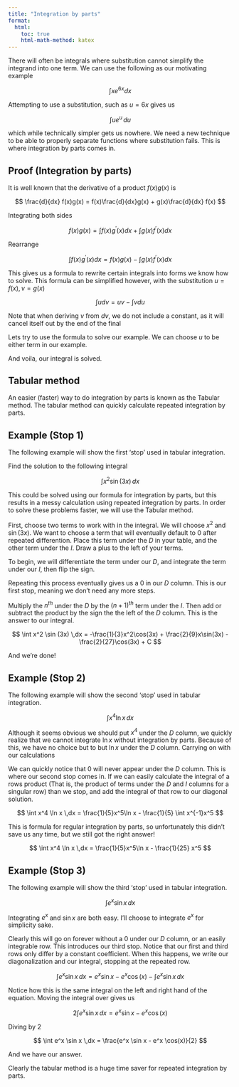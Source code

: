 ```yaml
---
title: "Integration by parts"
format:
  html:
    toc: true
    html-math-method: katex
---
```


There will often be integrals where substitution cannot simplify the integrand into one term. We can use the following as our motivating example

$$
\int x e^{6x} dx
$$

Attempting to use a substitution, such as $u = 6x$ gives us

$$
\int ue^u\,du
$$

which while technically simpler gets us nowhere. We need a new technique to be able to properly separate functions where substitution fails. This is where integration by parts comes in.

::: {.callout-tip icon="false" collapse="false"}
## Proof (Integration by parts)

It is well known that the derivative of a product $f(x)g(x)$ is

$$
\frac{d}{dx} f(x)g(x) = f(x)\frac{d}{dx}g(x) + g(x)\frac{d}{dx} f(x)
$$

Integrating both sides

$$
f(x)g(x) = \int f(x) g^\prime(x) dx + \int g(x) f^\prime(x) dx
$$

Rearrange

$$
\int f(x) g^\prime(x) dx = f(x)g(x) - \int g(x) f^\prime(x) dx
$$

This gives us a formula to rewrite certain integrals into forms we know how to solve. This formula can be simplified however, with the substitution $u = f(x), v = g(x)$

$$
\int u dv  = uv - \int v du
$$

Note that when deriving $v$ from $dv$, we do not include a constant, as it will cancel itself out by the end of the final
:::

Lets try to use the formula to solve our example. We can choose $u$ to be either term in our example.

```{=tex}
\begin{array}{ll}
u = x \hspace{0.5in} & dv = e^{6x}\,dx\\
du = dx \hspace{0.5in}  & v = \int e^{6x} = \frac{1}{6}e^{6x}
\end{array}
```
```{=tex}
\begin{array}{ll}
\displaystyle\int x e^{6x} dx & = \displaystyle\frac{x}{6}e^{6x} - \displaystyle\frac{1}{6}\displaystyle\int e^{6x} dx\\
&\\
& = \displaystyle\frac{x}{6}e^{6x} - \displaystyle\frac{1}{36}e^{6x} + C
\end{array}
```
And voila, our integral is solved.

## Tabular method

An easier (faster) way to do integration by parts is known as the Tabular method. The tabular method can quickly calculate repeated integration by parts.

::: {.callout-warning icon="false" collapse="true"}
## Example (Stop 1)

The following example will show the first 'stop' used in tabular integration.

Find the solution to the following integral

$$
\int x^2 \sin(3x) \, dx
$$

This could be solved using our formula for integration by parts, but this results in a messy calculation using repeated integration by parts. In order to solve these problems faster, we will use the Tabular method.

First, choose two terms to work with in the integral. We will choose $x^2$ and $\sin(3x)$. We want to choose a term that will eventually default to $0$ after repeated differention. Place this term under the $D$ in your table, and the other term under the $I$. Draw a plus to the left of your terms.

```{=tex}
\begin{array}{ll}
 & \hspace{0.25in} D \hspace{0.25in} & I\\
 + & \hspace{0.25in} x^2 \hspace{0.25in} & \sin(3x)
\end{array}
```
To begin, we will differentiate the term under our $D$, and integrate the term under our $I$, then flip the sign.

```{=tex}
\begin{array}{ll}
 & \hspace{0.25in} D \hspace{0.25in} & I\\
 + & \hspace{0.25in} x^2 \hspace{0.25in} & \sin(3x)\\
 - & \hspace{0.25in} 2x \hspace{0.25in} & \frac{1}{3}\cos(3x)
\end{array}
```
Repeating this process eventually gives us a $0$ in our $D$ column. This is our first stop, meaning we don't need any more steps.

```{=tex}
\begin{array}{ll}
 & \hspace{0.25in} D \hspace{0.25in} & I\\
 + & \hspace{0.25in} x^2 \hspace{0.25in} & \sin(3x)\\
 - & \hspace{0.25in} 2x \hspace{0.25in} & -(1/3)\cos(3x)\\
 + & \hspace{0.25in} 2 \hspace{0.25in} & -(1/9)\sin(3x)\\
 - & \hspace{0.25in} 0 \hspace{0.25in} & (1/27)\cos(3x)\\
\end{array}
```
Multiply the $n^{th}$ under the $D$ by the $(n+1)^{th}$ term under the $I$. Then add or subtract the product by the sign the the left of the $D$ column. This is the answer to our integral.

$$
\int x^2 \sin (3x) \,dx = -\frac{1}{3}x^2\cos(3x) + \frac{2}{9}x\sin(3x) - \frac{2}{27}\cos(3x) + C
$$

And we're done!
:::

::: {.callout-warning icon="false" collapse="true"}
## Example (Stop 2)

The following example will show the second 'stop' used in tabular integration.

$$
\int x^4 \ln x \,dx
$$

Although it seems obvious we should put $x^4$ under the $D$ column, we quickly realize that we cannot integrate $\ln x$ without integration by parts. Because of this, we have no choice but to but $\ln x$ under the $D$ column. Carrying on with our calculations

```{=tex}
\begin{array}{ll}
 & \hspace{0.25in} D \hspace{0.25in} & I\\
 + & \hspace{0.25in} \ln x \hspace{0.25in} & x^4\\
 - & \hspace{0.25in} x^{-1} \hspace{0.25in} & (1/5)x^5
\end{array}
```
We can quickly notice that $0$ will never appear under the $D$ column. This is where our second stop comes in. If we can easily calculate the integral of a rows product (That is, the product of terms under the $D$ and $I$ columns for a singular row) than we stop, and add the integral of that row to our diagonal solution.

$$
\int x^4 \ln x \,dx = \frac{1}{5}x^5\ln x  - \frac{1}{5} \int x^{-1}x^5
$$

This is formula for regular integration by parts, so unfortunately this didn't save us any time, but we still got the right answer!

$$
\int x^4 \ln x \,dx = \frac{1}{5}x^5\ln x  - \frac{1}{25} x^5
$$
:::

::: {.callout-warning icon="false" collapse="true"}
## Example (Stop 3)

The following example will show the third 'stop' used in tabular integration.

$$
\int e^x \sin x \,dx
$$

Integrating $e^x$ and $\sin x$ are both easy. I'll choose to integrate $e^x$ for simplicity sake.

```{=tex}
\begin{array}{ll}
 & \hspace{0.25in} D \hspace{0.25in} & I\\
 + & \hspace{0.25in} \sin x \hspace{0.25in} & e^x\\
 - & \hspace{0.25in} \cos x \hspace{0.25in} & e^x\\
 + & \hspace{0.25in} -\sin x \hspace{0.25in} & e^x\\
 - & \hspace{0.25in} -\cos x \hspace{0.25in} & e^x
\end{array}
```
Clearly this will go on forever without a $0$ under our $D$ column, or an easily integrable row. This introduces our third stop. Notice that our first and third rows only differ by a constant coefficient. When this happens, we write our diagonalization and our integral, stopping at the repeated row.

$$
\int e^x \sin x \,dx = e^x \sin x - e^x \cos(x) - \int e^x \sin x \, dx
$$

Notice how this is the same integral on the left and right hand of the equation. Moving the integral over gives us

$$
2\int e^x \sin x \,dx = e^x \sin x - e^x \cos(x)
$$

Diving by $2$

$$
\int e^x \sin x \,dx = \frac{e^x \sin x - e^x \cos(x)}{2}
$$

And we have our answer.
:::

Clearly the tabular method is a huge time saver for repeated integration by parts.